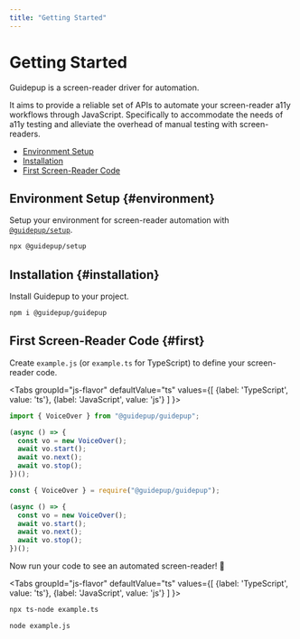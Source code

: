 ```yaml
---
title: "Getting Started"
---
```



# Getting Started

Guidepup is a screen-reader driver for automation.

It aims to provide a reliable set of APIs to automate your screen-reader a11y workflows through JavaScript. Specifically to accommodate the needs of a11y testing and alleviate the overhead of manual testing with screen-readers.

- [Environment Setup](./intro#environment)
- [Installation](./intro#installation)
- [First Screen-Reader Code](./intro#first)

## Environment Setup {#environment}

Setup your environment for screen-reader automation with [`@guidepup/setup`](https://github.com/guidepup/setup).

```bash
npx @guidepup/setup
```

## Installation {#installation}

Install Guidepup to your project.

```bash
npm i @guidepup/guidepup
```

## First Screen-Reader Code {#first}

Create `example.js` (or `example.ts` for TypeScript) to define your screen-reader code.

<Tabs
  groupId="js-flavor"
  defaultValue="ts"
  values={[
    {label: 'TypeScript', value: 'ts'},
    {label: 'JavaScript', value: 'js'}
  ]
}>
<TabItem value="ts">

```ts
import { VoiceOver } from "@guidepup/guidepup";

(async () => {
  const vo = new VoiceOver();
  await vo.start();
  await vo.next();
  await vo.stop();
})();
```

</TabItem>
<TabItem value="js">

```js
const { VoiceOver } = require("@guidepup/guidepup");

(async () => {
  const vo = new VoiceOver();
  await vo.start();
  await vo.next();
  await vo.stop();
})();
```

</TabItem>
</Tabs>

Now run your code to see an automated screen-reader! 🚀

<Tabs
  groupId="js-flavor"
  defaultValue="ts"
  values={[
    {label: 'TypeScript', value: 'ts'},
    {label: 'JavaScript', value: 'js'}
  ]
}>
<TabItem value="ts">

```bash
npx ts-node example.ts
```

</TabItem>
<TabItem value="js">

```bash
node example.js
```

</TabItem>
</Tabs>